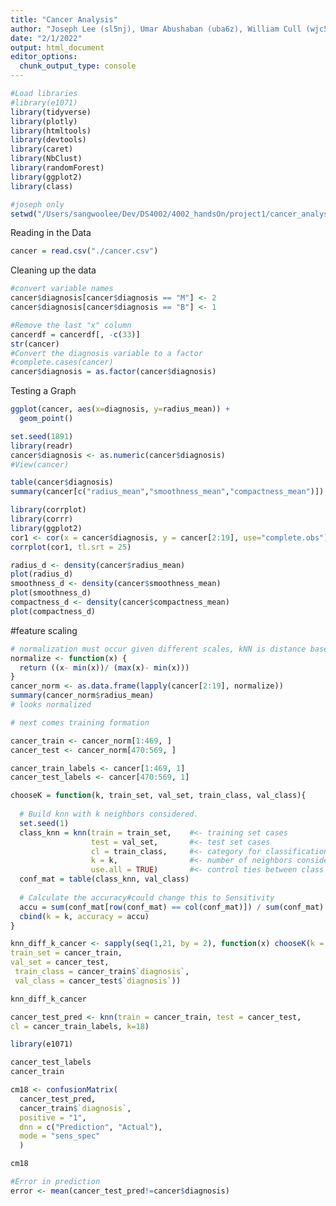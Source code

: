 ```yaml
---
title: "Cancer Analysis"
author: "Joseph Lee (sl5nj), Umar Abushaban (uba6z), William Cull (wjc5rt)"
date: "2/1/2022"
output: html_document
editor_options: 
  chunk_output_type: console
---
```


```r
#Load libraries
#library(e1071)
library(tidyverse)
library(plotly)
library(htmltools)
library(devtools)
library(caret)
library(NbClust)
library(randomForest)
library(ggplot2)
library(class)
```

```r
#joseph only
setwd("/Users/sangwoolee/Dev/DS4002/4002_handsOn/project1/cancer_analysis")
```

Reading in the Data
```r
cancer = read.csv("./cancer.csv")
```

Cleaning up the data
```r
#convert variable names
cancer$diagnosis[cancer$diagnosis == "M"] <- 2
cancer$diagnosis[cancer$diagnosis == "B"] <- 1

#Remove the last "x" column
cancerdf = cancerdf[, -c(33)]
str(cancer)
#Convert the diagnosis variable to a factor
#complete.cases(cancer)
cancer$diagnosis = as.factor(cancer$diagnosis)
```

Testing a Graph
```r
ggplot(cancer, aes(x=diagnosis, y=radius_mean)) +
  geom_point()
```

```r
set.seed(1891)
library(readr)
cancer$diagnosis <- as.numeric(cancer$diagnosis) 
#View(cancer)
```


```r
table(cancer$diagnosis)
summary(cancer[c("radius_mean","smoothness_mean","compactness_mean")])
```

```r
library(corrplot)
library(corrr)
library(ggplot2)
cor1 <- cor(x = cancer$diagnosis, y = cancer[2:19], use="complete.obs")
corrplot(cor1, tl.srt = 25)
```



```r
radius_d <- density(cancer$radius_mean)
plot(radius_d)
smoothness_d <- density(cancer$smoothness_mean)
plot(smoothness_d)
compactness_d <- density(cancer$compactness_mean)
plot(compactness_d)
```



#feature scaling
```r
# normalization must occur given different scales, kNN is distance based, and metrics are not gaussian in dist.
normalize <- function(x) {
  return ((x- min(x))/ (max(x)- min(x)))
}
cancer_norm <- as.data.frame(lapply(cancer[2:19], normalize))
summary(cancer_norm$radius_mean)
# looks normalized
```

```r
# next comes training formation

cancer_train <- cancer_norm[1:469, ] 
cancer_test <- cancer_norm[470:569, ]  

cancer_train_labels <- cancer[1:469, 1]  
cancer_test_labels <- cancer[470:569, 1] 


```


```r

chooseK = function(k, train_set, val_set, train_class, val_class){
  
  # Build knn with k neighbors considered.
  set.seed(1)
  class_knn = knn(train = train_set,    #<- training set cases
                  test = val_set,       #<- test set cases
                  cl = train_class,     #<- category for classification
                  k = k,                #<- number of neighbors considered
                  use.all = TRUE)       #<- control ties between class assignments#   If true, all distances equal to the kth largest are included
  conf_mat = table(class_knn, val_class)
  
  # Calculate the accuracy#could change this to Sensitivity 
  accu = sum(conf_mat[row(conf_mat) == col(conf_mat)]) / sum(conf_mat)                         
  cbind(k = k, accuracy = accu)
}

knn_diff_k_cancer <- sapply(seq(1,21, by = 2), function(x) chooseK(k = 18,
train_set = cancer_train,
val_set = cancer_test,
 train_class = cancer_train$`diagnosis`,
 val_class = cancer_test$`diagnosis`))

knn_diff_k_cancer
```


```r

cancer_test_pred <- knn(train = cancer_train, test = cancer_test,
cl = cancer_train_labels, k=18)

```


```r

library(e1071)

cancer_test_labels
cancer_train

cm18 <- confusionMatrix(
  cancer_test_pred, 
  cancer_train$`diagnosis`, 
  positive = "1", 
  dnn = c("Prediction", "Actual"), 
  mode = "sens_spec"
  )

cm18

```

```r

#Error in prediction
error <- mean(cancer_test_pred!=cancer$diagnosis)


```


